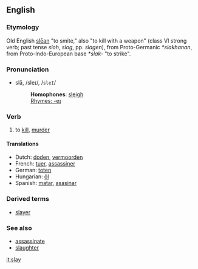 ==English==
===Etymology===
Old English [[slean|slēan]] "to smite," also "to kill with a weapon" (class VI strong verb; past tense ''sloh'', ''slog'', pp. ''slagen''), from Proto-Germanic ''*slakhanan'', from Proto-Indo-European base ''*slak-'' "to strike".

===Pronunciation===
*slā, /sleɪ/, /<tt>sleI</tt>/
*:'''Homophones''': [[sleigh]]
*:[[Rhymes:English:-eɪ|Rhymes: -eɪ]]

=== Verb ===
{{irregverb|'''to slay'''|'''[[slays]]'''|'''[[slew]]'''|'''[[slain]]'''|'''[[slaying]]'''}}

# to [[kill]], [[murder]]

==== Translations ====
*Dutch: [[doden]], [[vermoorden]]
*French: [[tuer]], [[assassiner]]
*German: [[toten]]
*Hungarian: [[öl]]
*Spanish: [[matar]], [[asasinar]]

===Derived terms===
*[[slayer]]

===See also===
*[[assassinate]]
*[[slaughter]]

[[it:slay]]